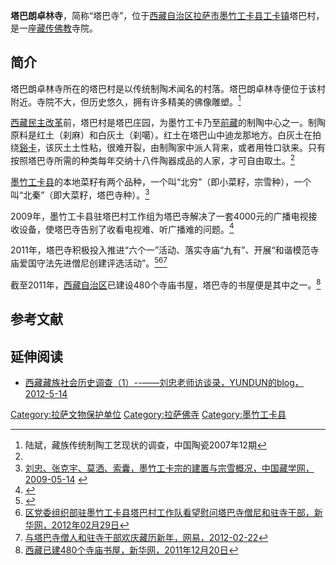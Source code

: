 {{Infobox Tibetan Buddhist monastery
|name = 塔巴朗卓林寺
|image =
|image size = 250px
|alt = 
|caption = 
|t=
|w=
|to = 
|ipa={{IPA|}}
|z=
|thdl=
|e=
|tc=塔巴朗卓林寺
|s=塔巴朗卓林寺
|p=
|m=
|k=
|pushpin_map = 
|latd =  | latm =  | lats =  | latNS = 
|longd=  | longm= | longs =| longEW = 
|iso_region = 
|map_caption = 
|mapsize = 
|location_country = 中国
|location = {{CHN}}[[西藏自治区|西藏自治区]][[拉萨市|拉萨市]][[墨竹工卡县|墨竹工卡县]][[唐加乡|唐加乡]]
|coordinates_display =
|founded_by = 
|date_founded =1161年
|date_renovated =
|sect = 
|mather =
|children =
|dedicated_to = 
|tulku =
|head_lama = 
|head_mgh =
|no._of_monks = 
|architecture = 
|festivals =
|footnotes = 
}}
{{文物保护单位
| 级别 = 省级
| 省区市 = 西藏自治区
| 图片 = 
| 名称 = 塔巴朗卓林寺
| 编号 = 5-25
| 分类 = 古建筑
| 时代 =公元1161年
| 所在 = [[拉萨市|拉萨市]][[墨竹工卡县|墨竹工卡县]][[工卡镇|工卡镇]]
| 登录 = 2009年11月19日
}}

'''塔巴朗卓林寺'''，简称“塔巴寺”，位于[[西藏自治区|西藏自治区]][[拉萨市|拉萨市]][[墨竹工卡县|墨竹工卡县]][[工卡镇|工卡镇]]塔巴村，是一座[[藏传佛教|藏传佛教]]寺院。

==简介==
塔巴朗卓林寺所在的塔巴村是以传统制陶术闻名的村落。塔巴朗卓林寺便位于该村附近。寺院不大，但历史悠久，拥有许多精美的佛像雕塑。<ref>陆斌，藏族传统制陶工艺现状的调查，中国陶瓷2007年12期</ref>

[[西藏|西藏]][[民主改革|民主改革]]前，塔巴村是塔巴庄园，为墨竹工卡乃至[[前藏|前藏]]的制陶中心之一。制陶原料是红土（刹麻）和白灰土（刹噶）。红土在塔巴山中迪龙那地方。白灰土在拍绕[[谿卡|谿卡]]，该灰土土性粘，很难开裂，由制陶家中派人背来，或者用牲口驮来。只有按照塔巴寺所需的种类每年交纳十八件陶器成品的人家，才可自由取土。<ref name=diaocha/>

[[墨竹工卡县|墨竹工卡县]]的本地菜籽有两个品种，一个叫“北穷”（即小菜籽，宗雪种），一个叫“北秦”（即大菜籽，塔巴寺种）。<ref name=diaocha>[http://www.tibetology.ac.cn/zh/zhuanti/shehui/1398-2009-07-17-03-56-26?view=article&id=1398%3A2009-07-17-03-56-26&catid=64%3Adiaocha 刘忠、张克宇、莫洒、索囊，墨竹工卡宗的建置与宗雪概况，中国藏学网，2009-05-14] {{webarchive|url=https://web.archive.org/web/20120127202803/http://www.tibetology.ac.cn/zh/zhuanti/shehui/1398-2009-07-17-03-56-26?view=article&id=1398%3A2009-07-17-03-56-26&catid=64%3Adiaocha |date=2012-01-27 }}</ref>

2009年，墨竹工卡县驻塔巴村工作组为塔巴寺解决了一套4000元的广播电视接收设备，使塔巴寺告别了收看电视难、听广播难的问题。<ref>{{Cite web |url=http://epaper.chinatibetnews.com/xzrb/html/2009-05/05/content_83351.htm |title=墨竹工卡县“百名干部下基层”见成效，西藏日报，2009年5月5日 |access-date=2013年8月15日 |archive-url=https://web.archive.org/web/20160304190530/http://epaper.chinatibetnews.com/xzrb/html/2009-05/05/content_83351.htm |archive-date=2016年3月4日 |dead-url=yes }}</ref>

2011年，塔巴寺积极投入推进“六个一”活动、落实寺庙“九有”、开展“和谐模范寺庙爱国守法先进僧尼创建评选活动”。<ref>{{Cite web |url=http://fo.ifeng.com/news/detail_2012_02/22/12690205_0.shtml?_from_ralated |title=藏历新年：西藏统战部长走访寺庙 信众朝佛高峰期，凤凰网，2012年02月22日 |access-date=2013年8月15日 |archive-date=2019年10月29日 |archive-url=https://web.archive.org/web/20191029164014/https://fo.ifeng.com/news/detail_2012_02/22/12690205_0.shtml?_from_ralated |dead-url=no }}</ref><ref>[http://tibet.news.cn/xwzt/2012-02/29/content_24798187.htm 区党委组织部驻墨竹工卡县塔巴村工作队看望慰问塔巴寺僧尼和驻寺干部，新华网，2012年02月29日]{{dead link|date=2017年12月 |bot=InternetArchiveBot |fix-attempted=yes }}</ref><ref>[http://news.163.com/12/0222/02/7QR7TIF700014AED.html 与塔巴寺僧人和驻寺干部欢庆藏历新年，网易，2012-02-22]{{Dead link|date=2019年12月 |bot=InternetArchiveBot |fix-attempted=yes }}</ref>

截至2011年，[[西藏自治区|西藏自治区]]已建设480个寺庙书屋，塔巴寺的书屋便是其中之一。<ref>[http://news.xinhuanet.com/photo/2011-12/20/c_122453868.htm 西藏已建480个寺庙书屋，新华网，2011年12月20日]</ref>

==参考文献==
{{reflist}}

==延伸阅读==
*[http://blog.tibet.cn/user2/79966/archives/2012/641264.html 西藏藏族社会历史调查（1）--——刘忠老师访谈录，YUNDUN的blog，2012-5-14]{{dead link|date=2017年12月 |bot=InternetArchiveBot |fix-attempted=yes }}

{{拉萨地标}}
[[Category:拉萨文物保护单位|Category:拉萨文物保护单位]]
[[Category:拉萨佛寺|Category:拉萨佛寺]]
[[Category:墨竹工卡县|Category:墨竹工卡县]]